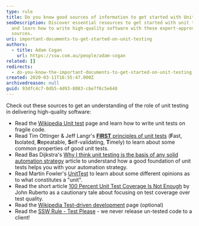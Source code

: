 ```yaml
---
type: rule
title: Do you know good sources of information to get started with Unit Testing?
seoDescription: Discover essential resources to get started with unit testing
  and learn how to write high-quality software with these expert-approved
  sources.
uri: important-documents-to-get-started-on-unit-testing
authors:
  - title: Adam Cogan
    url: https://ssw.com.au/people/adam-cogan
related: []
redirects:
  - do-you-know-the-important-documents-to-get-started-on-unit-testing
created: 2020-03-11T16:55:47.000Z
archivedreason: null
guid: 93dfc4c7-0db5-4d93-8083-cbe7f6c5e648
---
```

Check out these sources to get an understanding of the role of unit testing in delivering high-quality software:
* Read the [Wikipedia Unit test](http://en.wikipedia.org/wiki/Unit_testing) page and learn how to write unit tests on fragile code.
* Read Tim Ottinger & Jeff Langr's [**FIRST** principles of unit tests](http://agileinaflash.blogspot.com/2009/02/first.html) (**F**ast, **I**solated, **R**epeatable, **S**elf-validating, **T**imely) to learn about some common properties of good unit tests.
* Read Bas Dijkstra's [Why I think unit testing is the basis of any solid automation strategy](https://www.ontestautomation.com/why-i-think-unit-testing-is-the-basis-of-any-solid-automation-strategy/) article to understand how a good foundation of unit tests helps you with your automation strategy.
* Read Martin Fowler's [UnitTest](https://martinfowler.com/bliki/UnitTest.html) to learn about some different opinions as to what constitutes a "unit".
* Read the short article [100 Percent Unit Test Coverage Is Not Enough](https://www.stickyminds.com/article/100-percent-unit-test-coverage-not-enough) by John Ruberto as a cautionary tale about focusing on test coverage over test quality.
* Read the [Wikipedia Test-driven development](http://en.wikipedia.org/wiki/Test-driven_development) page (optional)
* Read the [SSW Rule - Test Please](/conduct-a-test-please-internally-and-then-with-the-client) - we never release un-tested code to a client!